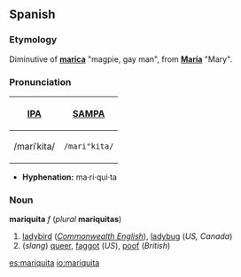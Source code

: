 ==Spanish==
===Etymology===
Diminutive of '''[[marica]]''' "magpie, gay man", from '''[[María]]''' "Mary".

===Pronunciation===
{| border=1 cellpadding=5
! [[w:International Phonetic Alphabet|IPA]] !! [[w:SAMPA|SAMPA]]
|-
| /mariˈkita/ || <tt>/mari"kita/</tt>
|}

*'''Hyphenation:''' ma·ri·qui·ta

===Noun===
'''mariquita''' ''f'' (''plural'' '''mariquitas''')
#[[ladybird]] (''[[Commonwealth English]]''), [[ladybug]] (''US, Canada'')
#(''slang'') [[queer]], [[faggot]] (''US''), [[poof]] (''British'')

[[es:mariquita]]
[[io:mariquita]]
